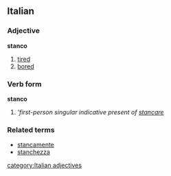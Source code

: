 ==Italian==
===Adjective===
'''stanco'''

# [[tired]]
# [[bored]]

===Verb form===
'''stanco'''

# '''first-person singular indicative present of [[stancare]]''

===Related terms===
*[[stancamente]]
*[[stanchezza]]
[[category:Italian adjectives]]